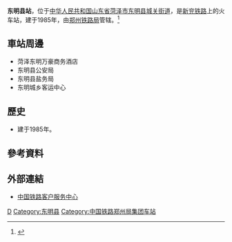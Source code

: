 {{Expand|time=2016-09-10T03:17:57+00:00}}
{{Infobox China railway station
|车站名称 =东明县站
|图片 = 
|图片介绍 = 
|其他名称 = 
|车站拼音 = Dongmingxian
|英文名称 =Dongmingxian Railway Station
|车站代码 = 38315<ref>{{cite book|title=中华人民共和国铁路车站代码（GB/T 10302-2010）|publisher=中国标准出版社|year=2010|isbn=155066140495|ignore-isbn-error=true|pages=9}}</ref>
|电报码 = DNF
|拼音码 = DMX
|车站位置 = [[山东省|山东省]][[菏泽市|菏泽市]][[东明县|东明县]][[城关街道_(东明县)|城关街道]]
|坐标 = 
|归属 = [[郑州铁路局|郑州铁路局]][[新乡车务段|新乡车务段]]
|线路 = [[新兖铁路|新兖铁路]]
|车站等级 =[[二等站_(中铁)|二等站]]
|使用状态 = 
|月台数目 = 
|股道数目 = 
}}
'''东明县站'''，位于[[中华人民共和国|中华人民共和国]][[山东省|山东省]][[菏泽市|菏泽市]][[东明县|东明县]][[城关街道_(东明县)|城关街道]]，是[[新兖铁路|新兖铁路]]上的火车站，建于1985年，由[[郑州铁路局|郑州铁路局]]管辖。<ref>{{Cite web |url=http://search.huochepiao.com/huochezhan/jieshao/2974.htm |title=东明县火车站介绍 |accessdate=2016-09-10 |archive-date=2016-08-01 |archive-url=https://web.archive.org/web/20160801041406/http://search.huochepiao.com/huochezhan/jieshao/2974.htm |dead-url=no }}</ref>
==車站周邊==
* 菏泽东明万豪商务酒店
* 东明县公安局
* 东明县盐务局
* 东明城乡客运中心

==歷史==
* 建于1985年。
==參考資料==
{{reflist}}

==外部連結==
* [http://www.12306.cn/mormhweb/ 中国铁路客户服务中心]{{Wayback|url=http://www.12306.cn/mormhweb/ |date=20180205163941 }}

{{China-rail-stub}}
{{新兖铁路}}
[[Category:菏泽市铁路车站|D]]
[[Category:东明县|Category:东明县]]
[[Category:中国铁路郑州局集团车站|Category:中国铁路郑州局集团车站]]